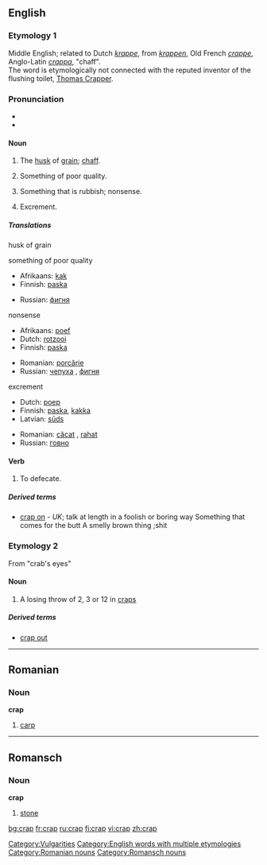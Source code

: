 ==English==

===Etymology 1===
Middle English; related to Dutch ''[[krappe]]'', from ''[[krappen]]'', Old French ''[[crappe]]'', Anglo-Latin ''[[crappa]]'', "chaff".<br>
The word is etymologically not connected with the reputed inventor of the flushing toilet, [[w:Thomas Crapper|Thomas Crapper]].

===Pronunciation===
*{{IPA|/kræp/}}
*{{Rhymes|æp}}

====Noun====
{{en-noun|-}}

# The [[husk]] of [[grain]]; [[chaff]].
# {{slang}} Something of poor quality.
# {{slang}} Something that is rubbish; nonsense.
# {{slang}} Excrement.

=====Translations=====
;husk of grain
{{top}}
{{mid}}
{{bottom}}

;something of poor quality
{{top}}
* Afrikaans: [[kak]]
* Finnish: [[paska]]
{{mid}}
* Russian: [[фигня]] {{f}}
{{bottom}}

;nonsense
{{top}}
* Afrikaans: [[poef]]
* Dutch: [[rotzooi]]
* Finnish: [[paska]]
{{mid}}
* Romanian: [[porcărie]]
* Russian: [[чепуха]] {{f}}, [[фигня]] {{f}}
{{bottom}}

;excrement
{{top}}
* Dutch: [[poep]]
* Finnish: [[paska]], [[kakka]]
* Latvian: [[sūds]] {{m}}
{{mid}}
* Romanian: [[căcat]] {{m}}, [[rahat]] {{m}}
* Russian: [[говно]]
{{bottom}}

====Verb====
{{en-verb|crap|p|ed}}

# {{slang}} To defecate.

=====Derived terms=====
* [[crap on]] - ''UK''; talk at length in a foolish or boring way Something that comes for the butt  A smelly brown thing ;shit

===Etymology 2===
From "crab's eyes"

====Noun====
{{en-noun}}

# A losing throw of 2, 3 or 12 in [[craps]]

=====Derived terms=====
*[[crap out]]

----

==Romanian==

===Noun===
'''crap'''

# [[carp]]

----

==Romansch==

===Noun===
'''crap'''

# [[stone]]

[[Category:Vulgarities]]
[[Category:English words with multiple etymologies]]
[[Category:Romanian nouns]]
[[Category:Romansch nouns]]

[[bg:crap]]
[[fr:crap]]
[[ru:crap]]
[[fi:crap]]
[[vi:crap]]
[[zh:crap]]